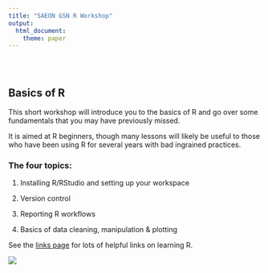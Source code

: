 ```yaml
---
title: "SAEON GSN R Workshop"
output: 
  html_document:
    theme: paper
---
```


<style type="text/css">
.title {
  display: none;
}

#getting-started img {
  margin-right: 10px;
}

</style>

<div class="row" style="padding-top: 30px;">
<div class="col-sm-6">

# Basics of R

This short workshop will introduce you to the basics of R and go over some fundamentals that you may have previously missed. 

It is aimed at R beginners, though many lessons will likely be useful to those who have been using R for several years with bad ingrained practices. 

### The four topics:

1. Installing R/RStudio and setting up your workspace

2. Version control

3. Reporting R workflows

4. Basics of data cleaning, manipulation & plotting


See the [links page](https://jdmwhite.github.io/SAEON_GSN_R/Links.html) for lots of helpful links on learning R.


</div>
<div class="col-sm-6">

<a href = "">
![](images/logo.png)
</a>
</div>
